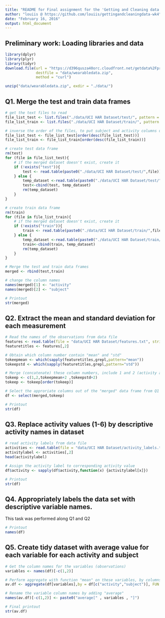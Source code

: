 ```yaml
---
title: "README for Final assignment for the 'Getting and Cleaning data' Coursera class"
author: "louiis @ https://github.com/louiis/gettingandcleaningdata-wk4"
date: "February 16, 2016"
output: html_document
---
```


## Preliminary work: Loading libraries and data
``` r
library(dplyr)
library(plyr)
library(tidyr)
download.file(url = "https://d396qusza40orc.cloudfront.net/getdata%2Fprojectfiles%2FUCI%20HAR%20Dataset.zip",
              destfile = "data/wearabledata.zip",
              method = "curl")

unzip("data/wearabledata.zip", exdir = "./data/")
```

## Q1. Merge the test and train data frames
``` r
# get the text files to read
file_list_test <- list.files("./data/UCI HAR Dataset/test/", pattern = "*.txt")
file_list_train <- list.files("./data/UCI HAR Dataset/train/", pattern = "*.txt")

# inverse the order of the files, to put subject and activity columns upfront
file_list_test <- file_list_test[order(desc(file_list_test))]
file_list_train <- file_list_train[order(desc(file_list_train))]

# create test data frame
rm(test)
for (file in file_list_test){
    # if the merged dataset doesn't exist, create it
    if (!exists("test")){
        test <- read.table(paste0("./data/UCI HAR Dataset/test/",file))
    } else {
        temp_dataset <-read.table(paste0("./data/UCI HAR Dataset/test/",file))
        test<-cbind(test, temp_dataset)
        rm(temp_dataset)
    }
}

# create train data frame
rm(train)
for (file in file_list_train){
    # if the merged dataset doesn't exist, create it
    if (!exists("train")){
        train <- read.table(paste0("./data/UCI HAR Dataset/train/",file))
    } else {
        temp_dataset <-read.table(paste0("./data/UCI HAR Dataset/train/",file))
        train<-cbind(train, temp_dataset)
        rm(temp_dataset)
    }
}

# Merge the test and train data frames
merged <- rbind(test,train)

# change the column names
names(merged)[1] <- "activity"
names(merged)[2] <- "subject"

# Printout
str(merged)
```



## Q2. Extract the mean and standard deviation for each measurement
```r
# Read the names of the observations from data file
features <- read.table(file = "data/UCI HAR Dataset/features.txt", stringsAsFactors = FALSE)
featuretitles <- features[,2]

# Obtain which column number contain "mean" and "std"
tokeepmean <- which(sapply(featuretitles,grepl,pattern="mean"))
tokeepstd <- which(sapply(featuretitles,grepl,pattern="std"))

# Merge (concatenate) these column numbers, include 1 and 2 (activity and subject)
tokeep <- c(1,2,tokeepmean+2 ,tokeepstd+2)
tokeep <- tokeep[order(tokeep)]

# Select the approriate columns out of the "merged" data frame from Q1
df <- select(merged,tokeep)

# Printout
str(df)
```

## Q3. Replace activity values (1-6) by descriptive activity names in dataset
```r
# read activity labels from data file
activities <- read.table(file = "data/UCI HAR Dataset/activity_labels.txt")
activitylabel <- activities[,2]
head(activitylabel)

# Assign the activity label to corresponding activity value
df$activity <- sapply(df$activity,function(x) {activitylabel[x]})

# Printout 
str(df)
```

## Q4. Appropriately labels the data set with descriptive variable names.
This task was performed along Q1 and Q2
```r
# Printout
names(df)
```

## Q5. Create tidy dataset with average value for each variable for each activity and subject
```r
# Get the column names for the variables (observations)
variables <- names(df)[-c(1,2)]

# Perform aggregate with function "mean" on these variables, by columns "activity" and "subject"
av.df <- aggregate(df[variables],by = df[c("activity","subject")], FUN = mean, na.rm = TRUE)

# Rename the variable column names by adding "average"
names(av.df)[-c(1,2)] <- paste0("average[" , variables , "]")

# Final printout
str(av.df)
```
